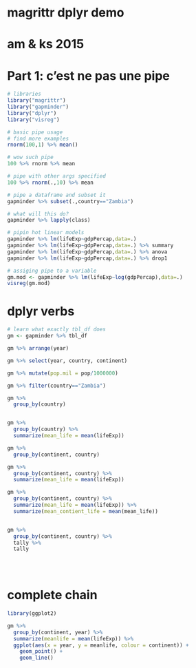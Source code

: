 # magrittr dplyr demo
# am & ks 2015

# Part 1: c'est ne pas une pipe

```r
# libraries
library("magrittr")
library("gapminder")
library("dplyr")
library("visreg")

# basic pipe usage
# find more examples
rnorm(100,1) %>% mean()

# wow such pipe
100 %>% rnorm %>% mean

# pipe with other args specified
100 %>% rnorm(.,10) %>% mean

# pipe a dataframe and subset it
gapminder %>% subset(.,country=="Zambia") 

# what will this do?
gapminder %>% lapply(class)

# pipin hot linear models
gapminder %>% lm(lifeExp~gdpPercap,data=.)
gapminder %>% lm(lifeExp~gdpPercap,data=.) %>% summary
gapminder %>% lm(lifeExp~gdpPercap,data=.) %>% anova
gapminder %>% lm(lifeExp~gdpPercap,data=.) %>% drop1

# assiging pipe to a variable
gm.mod <- gapminder %>% lm(lifeExp~log(gdpPercap),data=.)
visreg(gm.mod)


```



# dplyr verbs

```r

# learn what exactly tbl_df does
gm <- gapminder %>% tbl_df 

gm %>% arrange(year)

gm %>% select(year, country, continent)

gm %>% mutate(pop.mil = pop/1000000)

gm %>% filter(country=="Zambia")

gm %>% 
  group_by(country) 


gm %>% 
  group_by(country) %>%
  summarize(mean_life = mean(lifeExp))

gm %>% 
  group_by(continent, country) 

gm %>% 
  group_by(continent, country) %>%
  summarize(mean_life = mean(lifeExp)) 

gm %>% 
  group_by(continent, country) %>%
  summarize(mean_life = mean(lifeExp)) %>%
  summarize(mean_contient_life = mean(mean_life))


gm %>% 
  group_by(continent, country) %>%
  tally %>%
  tally
  




```

# complete chain

```r

library(ggplot2)

gm %>% 
  group_by(continent, year) %>%
  summarize(meanlife = mean(lifeExp)) %>%
  ggplot(aes(x = year, y = meanlife, colour = continent)) + 
    geom_point() + 
    geom_line()
```





